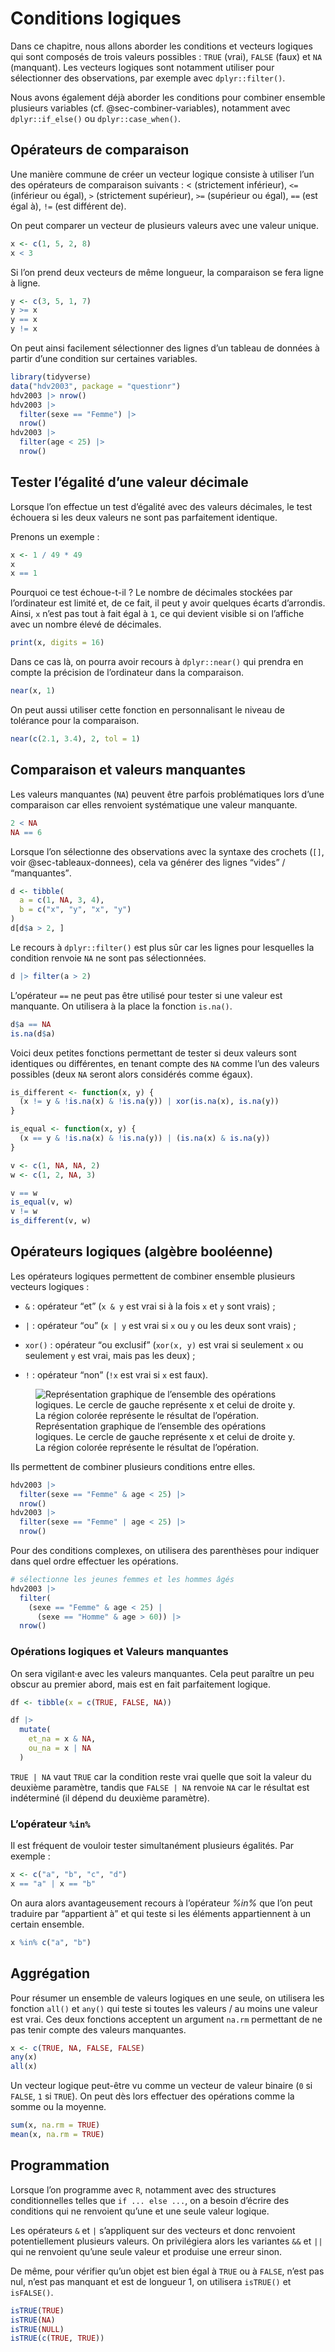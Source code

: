 # Conditions logiques {#sec-conditions-logiques}

Dans ce chapitre, nous allons aborder les conditions et vecteurs logiques qui sont composés de trois valeurs possibles : `TRUE` (vrai), `FALSE` (faux) et `NA` (manquant). Les vecteurs logiques sont notamment utiliser pour sélectionner des observations, par exemple avec `dplyr::filter()`.

Nous avons également déjà aborder les conditions pour combiner ensemble plusieurs variables (cf. @sec-combiner-variables), notamment avec `dplyr::if_else()` ou `dplyr::case_when()`.

## Opérateurs de comparaison

Une manière commune de créer un vecteur logique consiste à utiliser l'un des opérateurs de comparaison suivants : \< (strictement inférieur), `<=` (inférieur ou égal), `>` (strictement supérieur), `>=` (supérieur ou égal), `==` (est égal à), `!=` (est différent de).

On peut comparer un vecteur de plusieurs valeurs avec une valeur unique.

```r
x <- c(1, 5, 2, 8)
x < 3
```

Si l'on prend deux vecteurs de même longueur, la comparaison se fera ligne à ligne.

```r
y <- c(3, 5, 1, 7)
y >= x
y == x
y != x
```

On peut ainsi facilement sélectionner des lignes d'un tableau de données à partir d'une condition sur certaines variables.

```r
library(tidyverse)
data("hdv2003", package = "questionr")
hdv2003 |> nrow()
hdv2003 |>
  filter(sexe == "Femme") |> 
  nrow()
hdv2003 |> 
  filter(age < 25) |> 
  nrow()
```

::: callout-tip
## Tester l'égalité d'une valeur décimale

Lorsque l'on effectue un test d'égalité avec des valeurs décimales, le test échouera si les deux valeurs ne sont pas parfaitement identique.

Prenons un exemple :

```r
x <- 1 / 49 * 49
x
x == 1
```

Pourquoi ce test échoue-t-il ? Le nombre de décimales stockées par l'ordinateur est limité et, de ce fait, il peut y avoir quelques écarts d'arrondis. Ainsi, `x` n'est pas tout à fait égal à `1`, ce qui devient visible si on l'affiche avec un nombre élevé de décimales.

```r
print(x, digits = 16)
```

Dans ce cas là, on pourra avoir recours à `dplyr::near()` qui prendra en compte la précision de l'ordinateur dans la comparaison.

```r
near(x, 1)
```

On peut aussi utiliser cette fonction en personnalisant le niveau de tolérance pour la comparaison.

```r
near(c(2.1, 3.4), 2, tol = 1)
```
:::

## Comparaison et valeurs manquantes {#sec-comparaison-valeurs-manquantes}

Les valeurs manquantes (`NA`) peuvent être parfois problématiques lors d'une comparaison car elles renvoient systématique une valeur manquante.

```r
2 < NA
NA == 6
```

Lorsque l'on sélectionne des observations avec la syntaxe des crochets (`[]`, voir @sec-tableaux-donnees), cela va générer des lignes <q>vides</q> / <q>manquantes</q>.

```r
d <- tibble(
  a = c(1, NA, 3, 4),
  b = c("x", "y", "x", "y")
)
d[d$a > 2, ]
```

Le recours à `dplyr::filter()` est plus sûr car les lignes pour lesquelles la condition renvoie `NA` ne sont pas sélectionnées.

```r
d |> filter(a > 2)
```

L'opérateur `==` ne peut pas être utilisé pour tester si une valeur est manquante. On utilisera à la place la fonction `is.na()`.

```r
d$a == NA
is.na(d$a)
```

::: callout-tip
Voici deux petites fonctions permettant de tester si deux valeurs sont identiques ou différentes, en tenant compte des `NA` comme l'un des valeurs possibles (deux `NA` seront alors considérés comme égaux).

```r
is_different <- function(x, y) {
  (x != y & !is.na(x) & !is.na(y)) | xor(is.na(x), is.na(y))
}

is_equal <- function(x, y) {
  (x == y & !is.na(x) & !is.na(y)) | (is.na(x) & is.na(y))
}

v <- c(1, NA, NA, 2)
w <- c(1, 2, NA, 3)

v == w
is_equal(v, w)
v != w
is_different(v, w)
```
:::

## Opérateurs logiques (algèbre booléenne)

Les opérateurs logiques permettent de combiner ensemble plusieurs vecteurs logiques :

-   `&` : opérateur <q>et</q> (`x & y` est vrai si à la fois `x` et `y` sont vrais) ;

-   `|` : opérateur <q>ou</q> (`x | y` est vrai si `x` ou `y` ou les deux sont vrais) ;

-   `xor()` : opérateur <q>ou exclusif</q> (`xor(x, y)` est vrai si seulement `x` ou seulement `y` est vrai, mais pas les deux) ;

-   `!` : opérateur <q>non</q> (`!x` est vrai si `x` est faux).

![Représentation graphique de l'ensemble des opérations logiques. Le cercle de gauche représente x et celui de droite y. La région colorée représente le résultat de l'opération.](ressources/operations_logiques.png)

Ils permettent de combiner plusieurs conditions entre elles.

```r
hdv2003 |>
  filter(sexe == "Femme" & age < 25) |> 
  nrow()
hdv2003 |>
  filter(sexe == "Femme" | age < 25) |> 
  nrow()
```

Pour des conditions complexes, on utilisera des parenthèses pour indiquer dans quel ordre effectuer les opérations.

```r
# sélectionne les jeunes femmes et les hommes âgés
hdv2003 |>
  filter(
    (sexe == "Femme" & age < 25) | 
      (sexe == "Homme" & age > 60)) |> 
  nrow()
```

### Opérations logiques et Valeurs manquantes

On sera vigilant·e avec les valeurs manquantes. Cela peut paraître un peu obscur au premier abord, mais est en fait parfaitement logique.

```r
df <- tibble(x = c(TRUE, FALSE, NA))

df |> 
  mutate(
    et_na = x & NA,
    ou_na = x | NA
  )
```

`TRUE | NA` vaut `TRUE` car la condition reste vrai quelle que soit la valeur du deuxième paramètre, tandis que `FALSE | NA` renvoie `NA` car le résultat est indéterminé (il dépend du deuxième paramètre).

### L'opérateur `%in%`

Il est fréquent de vouloir tester simultanément plusieurs égalités. Par exemple :

```r
x <- c("a", "b", "c", "d")
x == "a" | x == "b"
```

On aura alors avantageusement recours à l'opérateur *%in%* que l'on peut traduire par <q>appartient à</q> et qui teste si les éléments appartiennent à un certain ensemble.

```r
x %in% c("a", "b")
```

## Aggrégation

Pour résumer un ensemble de valeurs logiques en une seule, on utilisera les fonction `all()` et `any()` qui teste si toutes les valeurs / au moins une valeur est vrai. Ces deux fonctions acceptent un argument `na.rm` permettant de ne pas tenir compte des valeurs manquantes.

```r
x <- c(TRUE, NA, FALSE, FALSE)
any(x)
all(x)
```

Un vecteur logique peut-être vu comme un vecteur de valeur binaire (`0` si `FALSE`, `1` si `TRUE`). On peut dès lors effectuer des opérations comme la somme ou la moyenne.

```r
sum(x, na.rm = TRUE)
mean(x, na.rm = TRUE)
```

## Programmation

Lorsque l'on programme avec `R`, notamment avec des structures conditionnelles telles que `if ... else ...`, on a besoin d'écrire des conditions qui ne renvoient qu'une et une seule valeur logique.

Les opérateurs `&` et `|` s'appliquent sur des vecteurs et donc renvoient potentiellement plusieurs valeurs. On privilégiera alors les variantes `&&` et `||` qui ne renvoient qu'une seule valeur et produise une erreur sinon.

De même, pour vérifier qu'un objet est bien égal à `TRUE` ou à `FALSE`, n'est pas nul, n'est pas manquant et est de longueur 1, on utilisera `isTRUE()` et `isFALSE()`.

```r
isTRUE(TRUE)
isTRUE(NA)
isTRUE(NULL)
isTRUE(c(TRUE, TRUE))
```
